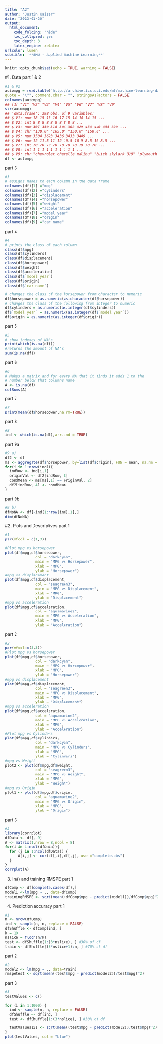 ```yaml
---
title: "A2"
author: "Justin Kaiser"
date: "2023-01-30"
output:   
  html_document:
    code_folding: "hide"
    toc_collapsed: yes
    toc_depth: 3
    latex_engine: xelatex
urlcolor: lumen
subtitle: '**SMU - Applied Machine Learning**'
---
```



```r
knitr::opts_chunk$set(echo = TRUE, warning = FALSE)
```

#1. Data
part 1 & 2
```r
#1 & #2
autompg = read.table("http://archive.ics.uci.edu/ml/machine-learning-databases/auto-mpg/auto-mpg.data",
quote = "\"", comment.char = "", stringsAsFactors = FALSE)
colnames(autompg)
## [1] "V1" "V2" "V3" "V4" "V5" "V6" "V7" "V8" "V9"
str(autompg)
## 'data.frame': 398 obs. of 9 variables:
## $ V1: num 18 15 18 16 17 15 14 14 14 15 ...
## $ V2: int 8 8 8 8 8 8 8 8 8 8 ...
## $ V3: num 307 350 318 304 302 429 454 440 455 390 ...
## $ V4: chr "130.0" "165.0" "150.0" "150.0" ...
## $ V5: num 3504 3693 3436 3433 3449 ...
## $ V6: num 12 11.5 11 12 10.5 10 9 8.5 10 8.5 ...
## $ V7: int 70 70 70 70 70 70 70 70 70 70 ...
## $ V8: int 1 1 1 1 1 1 1 1 1 1 ...
## $ V9: chr "chevrolet chevelle malibu" "buick skylark 320" "plymouth satellite" "amc rebel sst" ...
df <- autompg
```

part 3
```r
#3
# assigns names to each column in the data frame
colnames(df)[1] ="mpg"
colnames(df)[2] ="cylinders"
colnames(df)[3] ="displacement"
colnames(df)[4] ="horsepower"
colnames(df)[5] ="weight"
colnames(df)[6] ="acceleration"
colnames(df)[7] ="model year"
colnames(df)[8] ="origin"
colnames(df)[9] ="car name"
```

part 4
```r
#4
# prints the class of each column
class(df$mpg)
class(df$cylinders)
class(df$displacement)
class(df$horsepower)
class(df$weight)
class(df$acceleration)
class(df$`model year`)
class(df$origin)
class(df$`car name`)

# changes the class of the horsepower from character to numeric
df$horsepower = as.numeric(as.character(df$horsepower))
# changes the class of the following from integer to numeric
df$cylinders = as.numeric(as.integer(df$cylinders))
df$`model year` = as.numeric(as.integer(df$`model year`))
df$origin = as.numeric(as.integer(df$origin))

```

part 5
```r
#5
# show indexes of NA's
print(which(is.na(df)))
#returns the amount of NA's
sum(is.na(df))
```

part 6
```r
#6
# Makes a matrix and for every NA that it finds it adds 1 to the 
# number below that columns name
A <- is.na(df)
colSums(A)
```

part 7
```r
#7
print(mean(df$horsepower,na.rm=TRUE))
```

part 8
```r
#8
ind <- which(is.na(df),arr.ind = TRUE)
```


part 9a
```r
#9 a)
df2 <- df
ms <- aggregate(df$horsepower, by=list(df$origin), FUN = mean, na.rm = TRUE)
for(i in 1:nrow(ind)){
  indRow <- ind[i,1]
  originVal <- df2[indRow, 8]
  condMean <- ms[ms[,1] == originVal, 2]
  df2[indRow, 4] <- condMean
}
```

part 9b
```r
#9 b)
dfNoNA <- df[-ind[1:nrow(ind),1],]
dim(dfNoNA)

```
#2. Plots and Descriptives
part 1
```r
#1
par(mfcol = c(1,3))

#Plot mpg vs horsepower
plot(df$mpg,df$horsepower,
              col = "darkcyan",
              main = "MPG vs Horsepower",
              xlab = "MPG",
              ylab = "Horsepower")
#mpg vs displacement 
plot(df$mpg,df$displacement,
              col = "seagreen3",
              main = "MPG vs Displacement",
              xlab = "MPG",
              ylab = "Displacement")
#mpg vs acceleration
plot(df$mpg,df$acceleration,
              col = "aquamarine2",
              main = "MPG vs Acceleration",
              xlab = "MPG",
              ylab = "Acceleration")

```
part 2
```r
#2
par(mfcol=c(3,3))
#Plot mpg vs horsepower
plot(df$mpg,df$horsepower,
              col = "darkcyan",
              main = "MPG vs Horsepower",
              xlab = "MPG",
              ylab = "Horsepower")
#mpg vs displacement 
plot(df$mpg,df$displacement,
              col = "seagreen3",
              main = "MPG vs Displacement",
              xlab = "MPG",
              ylab = "Displacement")
#mpg vs acceleration
plot(df$mpg,df$acceleration,
              col = "aquamarine2",
              main = "MPG vs Acceleration",
              xlab = "MPG",
              ylab = "Acceleration")
#Plot mpg vs Cylinders
plot(df$mpg,df$cylinders,
              col = "darkcyan",
              main = "MPG vs Cylinders",
              xlab = "MPG",
              ylab = "Cylinders")
#mpg vs Weight 
plot2 <- plot(df$mpg,df$weight,
              col = "seagreen3",
              main = "MPG vs Weight",
              xlab = "MPG",
              ylab = "Weight")
#mpg vs Origin
plot1 <- plot(df$mpg,df$origin,
              col = "aquamarine2",
              main = "MPG vs Origin",
              xlab = "MPG",
              ylab = "Origin")
```
part 3
```r
#3
library(corrplot)
dfData <- df[,-9]
A <- matrix(1,nrow = 8,ncol = 8)
for(i in 1:ncol(dfData)){
  for (j in 1:ncol(dfData)) {
      A[i,j] <- cor(df[,i],df[,j], use ="complete.obs")
  }
}
corrplot(A)
```

3. lm() and training RMSPE
part 1
```r
dfComp <- df[complete.cases(df),]
model1 <-lm(mpg ~ ., data=dfComp) 
trainingRMSPE <- sqrt(mean((dfComp$mpg - predict(model1))/dfComp$mpg)^2)
```


4. Prediction accuracy
part 1
```r
#1
n <- nrow(dfComp)
ind <- sample(n, n, replace = FALSE)
dfShuffle <- dfComp[ind, ]
k = 10
nslice = floor(n/k)
test <- dfShuffle[1:(3*nslice), ] #30% of df
train <- dfShuffle[(3*nslice+1):n, ] #70% of df
```

part 2
```r
#2
model2 <- lm(mpg ~ ., data=train) 
rmspetest <- sqrt(mean((test$mpg - predict(model2))/test$mpg)^2)

```
part 3
```r
#3
testValues <- c()

for (i in 1:1000) {
  ind <- sample(n, n, replace = FALSE)
  dfShuffle <- df[ind, ]
  test <- dfShuffle[1:(3*nslice), ] #30% of df

  testValues[i] <- sqrt(mean((test$mpg - predict(model2))/test$mpg)^2)
}
plot(testValues, col = "blue")

```
